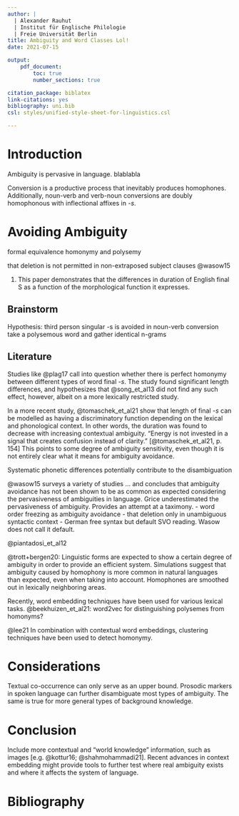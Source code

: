 ```yaml
---
author: |
  | Alexander Rauhut
  | Institut für Englische Philologie
  | Freie Universität Berlin
title: Ambiguity and Word Classes Lol!
date: 2021-07-15

output:
    pdf_document:
        toc: true
        number_sections: true

citation_package: biblatex
link-citations: yes
bibliography: uni.bib
csl: styles/unified-style-sheet-for-linguistics.csl

---
```


# Introduction

Ambiguity is pervasive in language. blablabla

Conversion is a productive process that inevitably produces homophones.
Additionally, noun-verb and verb-noun conversions are doubly homophonous with inflectional affixes in *-s*.

# Avoiding Ambiguity

formal equivalence
homonymy and polysemy

that deletion is not permitted in non-extraposed subject clauses
@wasow15

(@) This  paper demonstrates that the differences in duration of English final S as a function of the morphological function it expresses.

## Brainstorm

Hypothesis: third person singular -s is avoided in noun-verb conversion
take a polysemous word and gather identical n-grams

## Literature

Studies like @plag17 call into question whether there is perfect homonymy between different types of word final *-s*. The study found significant length differences, and hypothesizes that
@song_et_al13 did not find any such effect, however, albeit on a more lexically restricted study.

In a more recent study, @tomaschek_et_al21 show that length of final *-s* can be modelled as having a discriminatory function depending on the lexical and phonological context.
In other words, the duration was found to decrease with increasing contextual ambiguity. <!-- TODO: this doesn't sound right-->
"Energy is not invested in a signal that creates confusion instead of clarity." [@tomaschek_et_al21, p. 154]
This points to some degree of ambiguity sensitivity, even though it is not entirely clear what it means for ambiguity avoidance.

Systematic phonetic differences potentially contribute to the disambiguation

@wasow15 surveys a variety of studies ...
and concludes that ambiguity avoidance has not been shown to be as common as
expected considering the pervasiveness of ambiguities in language.
Grice underestimated the pervasiveness of ambiguity.
Provides an attempt at a taximony.
- word order freezing as ambiguity avoidance
- that deletion only in unambiguous syntactic context
- German free syntax but default SVO reading.
    Wasow does not call it default.

@piantadosi_et_al12

@trott+bergen20:
Linguistic forms are expected to show a certain degree of ambiguity in order to provide an efficient system.
Simulations suggest that ambiguity caused by homophony is more common in natural languages than expected, even when taking into account.
<!-- TODO: figure out how expected homophone ratios are calculated -->
Homophones are smoothed out in lexically neighboring areas.

Recently, word embedding techniques have been used for various lexical tasks.
@beekhuizen_et_al21:
word2vec for distinguishing polysemes from homonyms?

@lee21
In combination with contextual word embeddings, clustering techniques have been
used to detect homonymy.

# Considerations

Textual co-occurrence can only serve as an upper bound.
Prosodic markers in spoken language can further disambiguate most types of ambiguity.
The same is true for more general types of background knowledge.

# Conclusion

Include more contextual and "world knowledge" information, such as images [e.g. @kottur16; @shahmohammadi21].
Recent advances in context embedding might provide tools to further test where real ambiguity exists and where it affects the system of language.

# Bibliography

<!-- vim: set ft=markdown: -->
